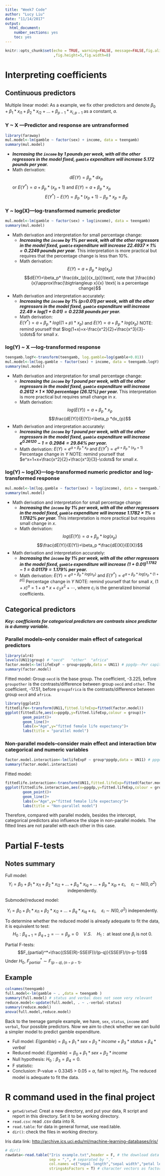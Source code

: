 ```yaml
---
title: "Week7 Code"
author: "Lucy Liu"
date: "11/14/2017"
output: 
  html_document:
    number_sections: yes
    toc: yes
---
```


```r
knitr::opts_chunk$set(echo = TRUE, warning=FALSE, message=FALSE,fig.align = "center"
                      ,fig.height=5,fig.width=8)
```


# Interpreting coefficients

## Continuous predictors

Multiple linear model:
\begin{eqnarray}
Y_i&=&\beta_0+\beta_1*x_{i1}+\beta_2*x_{i2}+\ldots+\beta_p*x_{ip}+\varepsilon_i,\quad \varepsilon_i \sim N(0,\sigma^2) \text{ independently}.\\
E(Y_i)&=&\beta_0+\beta_1*x_{i1}+\beta_2*x_{i2}+\ldots+\beta_p*x_{ip}:=a+\beta_p * x_{ip}
\end{eqnarray}
As a example, we fix other predictors and denote $\beta_0+\beta_1*x_{i1}+\beta_2*x_{i2}+\ldots+\beta_{p-1}*x_{i,p-1}$ as a constant, $a$.

### Y ~ X ---Predictor and response are untransformed
```r
library(faraway)
mul.model<-lm(gamble ~ factor(sex) + income, data = teengamb)  
summary(mul.model)
```


* ***Increasing the `income` by 1 pounds per week, with all the other regressors in the model fixed,  `gamble` expenditure will increase 5.172 pounds per year.***
* Math derivation: $$dE(Y)=\beta_p *dx_{p}$$
or $E(Y^*)=a+\beta_p*(x_p+1)$ and $E(Y)=a+\beta_p*x_p$
$$E(Y^*)-E(Y)=\beta_p*(x_p+1)-\beta_p*x_p=\beta_p$$

### Y ~ log(X)---log-transformed numeric predictor
```r
mul.model<-lm(gamble ~ factor(sex) + log(income), data = teengamb)  
summary(mul.model)
```

* Math derivation and interpretation for small percentage change:
    + ***Increasing the `income` by 1% per week, with all the other regressors in the model fixed,  `gamble` expenditure will increase  $22.4937\times 1\% = 0.2249$ pounds per year.*** This interpretation is more practical but requires that the percentage change is less than 10%.
    + Math derivation: $$E(Y)=a+\beta_p *log(x_{p})$$
      $$dE(Y)=\beta_p* \frac{dx_{p}}{x_{p}}\text{, note that }\frac{dx}{x}\approx\frac{\bigtriangleup x}{x} \text{ is a percentage change}$$
* Math derivation and interpretation accurately:
    + ***Increasing the `income` by 1% (p=0.01) per week, with all the other regressors in the model fixed,  `gamble` expenditure will increase  $22.49\times log(1+0.01)=0.2238$ pounds per year. ***
    + Math derivation:  
    $E(Y^*)=a+\beta_p*log((1+p)*x_{p})$ and $E(Y)=a+\beta_p*log(x_{p})$
    \begin{eqnarray}
      E(Y^*)-E(Y)&=&\beta_p*[log((1+p)*x_{p})-log(x_{p})]\\
      &=& \beta_p * log\left(\frac{(1+p)*x_{p}}{x_{p}}\right)\\
      &=& \beta_p * log(1+p)\\
      &\approx& \beta_p*p
\end{eqnarray}
      NOTE: remind yourself that $log(1+x)=x-\frac{x^2}{2}+\frac{x^3}{3}-\cdots$ for small $x$.

### log(Y) ~ X ---log-transformed response
```r
teengamb.logY<-transform(teengamb, log.gamble=log(gamble+0.01))
mul.model<-lm(log.gamble ~ factor(sex) + income, data = teengamb.logY)  
summary(mul.model)
```
* Math derivation and interpretation for small percentage change:
    + ***Increasing the `income` by 1 pound per week, with all the other regressors in the model fixed,  `gamble` expenditure will increase  $0.2612\times  1\times 100$ percentage (26.12%) per year.*** This interpretation is more practical but requires small change in $x$.
    + Math derivation: 
      $$log(E(Y))=a+\beta_p *x_{p}$$
      $$\frac{dE(Y)}{E(Y)}=\beta_p *dx_{p}$$
* Math derivation and interpretation accurately:
    + ***Increasing the `income` by 1 pound per week, with all the other regressors in the model fixed,  `gamble` expenditure will increase $e^{0.26120}-1 = 0.2984 = 29.84\%$  per year.***
    + Math derivation:
     $E(Y)=e^{a+\beta_p*x_{p}} \text{ and } E(Y^*)=e^{a+\beta_p*(x_{p}+1)}$
     Percentage change in $Y$ 
     \begin{eqnarray}
     \frac{E(Y^*)-E(Y)}{E(Y)}&=&\frac{e^{a+\beta_p*(x_{p}+1)}-e^{a+\beta_p*x_{p}}}{e^{a+\beta_p*x_{p}}}\\
     &=& e^{\beta_p}-1\\
     &\approx& \beta_p
     \end{eqnarray}
     NOTE: remind yourself that $e^x=1+x+\frac{x^2}{2}+\frac{x^3}{3}-\cdots$ for small $x$.

### log(Y) ~ log(X)---log-transformed numeric predictor and log-transformed response
```r
mul.model<-lm(log.gamble ~ factor(sex) + log(income), data = teengamb.logY)  
summary(mul.model)
```
* Math derivation and interpretation for small percentage change:
    + ***Increasing the `income` by 1% per week, with all the other regressors in the model fixed,  `gamble` expenditure will increase  $1.1782\times 1\%= 1.1782\%$  per year.*** This interpretation is more practical but requires small change in $x$.
    + Math derivation: 
      $$log(E(Y))=a+\beta_p* log(x_{p})$$
      $$\frac{dE(Y)}{E(Y)}=\beta_p *\frac{dE(X)}{E(X)}$$
* Math derivation and interpretation accurately:
    + ***Increasing the `income` by 1% per week, with all the other regressors in the model fixed,  `gamble` expenditure will increase $(1+0.01)^{1.1782}-1=0.01179=1.179\%$  per year.***
    + Math derivation:
     $E(Y)=e^{a+\beta_p*log(x_{p})} \text{ and } E(Y^*)=e^{a+\beta_p*log[x_{p}*(1+p)]}$
     Percentage change in $Y$ 
     \begin{eqnarray}
     \frac{E(Y^*)-E(Y)}{E(Y)}&=&\frac{e^{a+\beta_p*log[x_{p}*(1+p)]}-e^{a+\beta_p*log(x_{p})}}{e^{a+\beta_p*log(x_{p})}}\\
     &=& (1+P)^{\beta_p}-1\\
     &\approx& \beta_p*P
     \end{eqnarray}
     NOTE: remind yourself that for small $x$, $(1+x)^a=1+ a* x+c_2x^2+\cdots$, where $c_i$ is the generalized binomial coefficients.


## Categorical predictors

***Key: coefficients for categorical predictors are contrasts since predictor is a dummy variable.***

### Parallel models--only consider main effect of categorical predictors
```r
library(alr4)
levels(UN11$group) # "oecd"   "other"  "africa"
factor.model<-lm(lifeExpF ~ group+ppgdp,data = UN11) # ppgdp--Per capita gross domestic product in US dollars
summary(factor.model)
```
Fitted model: 
\begin{eqnarray}
\text{For group oecd: } E(Y)&=&76.91+1.465\times 10^{-4}*ppgdp\\
\text{For group other: } E(Y)&=&76.91-3.225+1.465\times 10^{-4}*ppgdp\\
\text{For group africa: } E(Y)&=&76.91-17.51+1.465\times 10^{-4}*ppgdp
\end{eqnarray}
Group `oecd` is the base group. The coefficient, -3.225, before `groupother` is the contrasts/difference between group `oecd` and `other`. The coefficient, -17.51, before `groupafrica` is the contrasts/difference between group `oecd` and `africa`.
```r
library(ggplot2)
fittedlife<-transform(UN11,fitted.lifeExp=fitted(factor.model))
ggplot(fittedlife,aes(x=ppgdp,y=fitted.lifeExp,colour = group))+
        geom_point()+
        geom_line()+
        labs(x="Age",y="fitted female life expectancy")+
        labs(title = "parallel model")

```

### Non-parallel models--consider main effect and interaction btw categorical and numeric variables

```r
factor.model.interaction<-lm(lifeExpF ~ group*ppgdp,data = UN11) # ppgdp--Per capita gross domestic product in US dollars
summary(factor.model.interaction)
```

Fitted model: 
\begin{eqnarray}
\text{For group oecd: } E(Y)&=&80.59+4.929\times 10^{-5}*ppgdp\\
\text{For group other: } E(Y)&=&80.59-7.301+(4.929\times 10^{-5}+1.333\times 10^{-4})*ppgdp\\
\text{For group africa: } E(Y)&=&80.59-22.89+(4.929\times 10^{-5}+7.796\times 10^{-4})*ppgdp
\end{eqnarray}
```r
fittedlife.interaction<-transform(UN11,fitted.lifeExp=fitted(factor.model.interaction))
ggplot(fittedlife.interaction,aes(x=ppgdp,y=fitted.lifeExp,colour = group))+
        geom_point()+
        geom_line()+
        labs(x="Age",y="fitted female life expectancy")+
        labs(title = "Non-parallel model")
```
Therefore, compared with parallel models, besides the intercept, categorical predictors also influence the slope in  non-parallel models. The fitted lines are not parallel with each other in this case. 

# Partial F-tests 

## Notes summary

Full model: 
$$Y_i=\beta_0+\beta_1*x_{i1}+\beta_2*x_{i2}+\ldots+\beta_q*x_{iq}+\ldots+\beta_p*x_{ip}+\varepsilon_i,\quad \varepsilon_i \sim N(0,\sigma^2) \text{ independently}.$$

Submodel/reduced model:

$$Y_i=\beta_0+\beta_1*x_{i1}+\beta_2*x_{i2}+\ldots+\beta_q*x_{iq}+\varepsilon_i,\quad \varepsilon_i \sim N(0,\sigma^2) \text{ independently}.$$

To determine whether the reduced model is already adequate to fit the data, it is equivalent to test: 
$$H_0: \beta_{q+1}=\beta_{q+2}=\cdots=\beta_p=0\quad { V.S. }\quad H_1:\text{ at least one }\beta_i \text{ is not 0.} $$

Partial F-tests:
$$F_{partial}^*=\frac{(SSE(R)-SSE(F))/(p-q)}{SSE(F)/(n-p-1)}$$
Under $H_0$, $F_{partial}^*\sim F_{(p-q),(n-p-1)}.$

## Example
```r
colnames(teengamb)
full.model<-lm(gamble ~ . ,data = teengamb )
summary(full.model) # status and verbal does not seem very relevant 
reduce.model<-update(full.model, . ~ .-verbal-status)
summary(reduce.model)
anova(full.model,reduce.model)
```
Back to the teenage gample example, we have,  `sex`,   `status`, `income` and `verbal`, four possible predictors. Now we aim to check whether we can build a simpler model to predict gamble expenditure.

* Full model: $E(gamble) =\beta_0+\beta_1* sex +\beta_2* income+\beta_3 *status +\beta_4* verbal$  
* Reduced model: $E(gamble) =\beta_0+\beta_1* sex +\beta_2* income$ 
* Null hypothesis: $H_0: \beta_3=\beta_4=0$. 
* F statistic:
  \begin{eqnarray}
  F_{partial}^*&=& \frac{(SSE(R)-SSE(F))/(p-q)}{SSE(F)/(n-p-1)}\\
  &=& \frac{(22781-21624)/(4-2)}{21624/(47-4-1)}=1.1242
  \end{eqnarray}
* Conclusion: P-value = 0.3345 > 0.05 = $\alpha$, fail to reject $H_0$. The reduced model is adequate to fit the data.



# R command used in the final project

* `getwd/setwd`: Creat a new directory, and put your data, R script and report in this directory. Set it to be working directory.
* `read.csv`: read .csv data into R.
* `read.table`: for data in general format, use read.table. 
* `dir()`: check the files in working directory.

Iris data link: <http://archive.ics.uci.edu/ml/machine-learning-databases/iris/>
```r
# dir()
rawdata<-read.table("Iris example.txt",header = F, # the download data set has no column names
                    sep = ",", # separated by ","
                    col.names =c("sepal length","sepal width","petal length","petal width","class"),
                    stringsAsFactors = T) # character vectors as factor
```

 
 
 
 
 
 
 
 